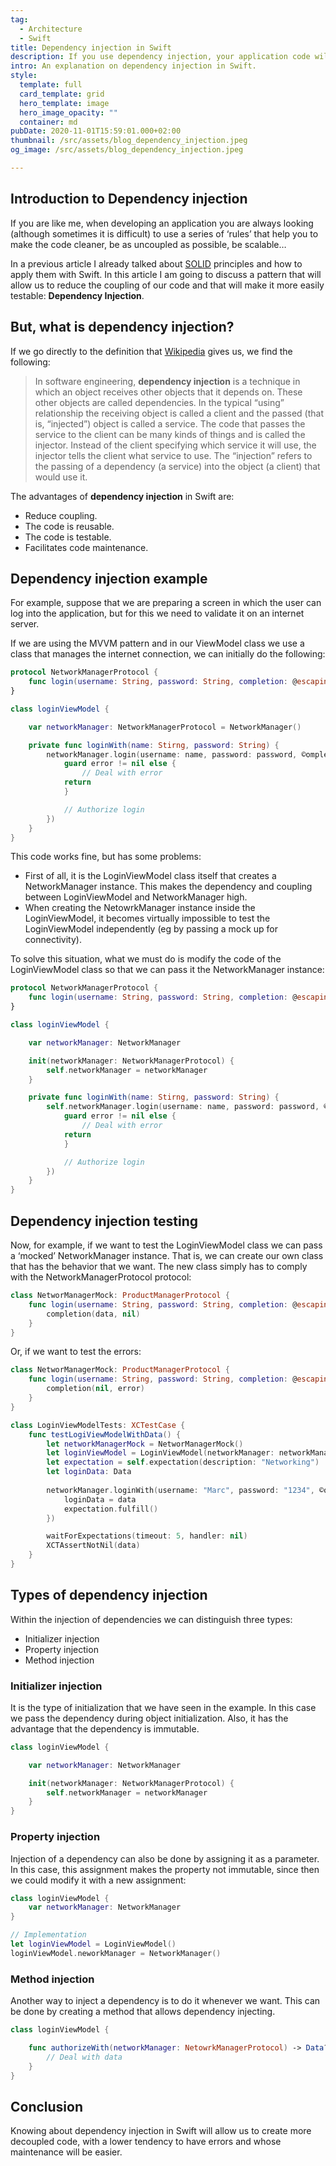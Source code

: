 ```yaml
---
tag:
  - Architecture
  - Swift
title: Dependency injection in Swift
description: If you use dependency injection, your application code will become more decoupled, testable, and scalable.
intro: An explanation on dependency injection in Swift.
style:
  template: full
  card_template: grid
  hero_template: image
  hero_image_opacity: ""
  container: md
pubDate: 2020-11-01T15:59:01.000+02:00
thumbnail: /src/assets/blog_dependency_injection.jpeg
og_image: /src/assets/blog_dependency_injection.jpeg

---
```


## Introduction to Dependency injection

If you are like me, when developing an application you are always looking (although sometimes it is difficult) to use a series of ‘rules’ that help you to make the code cleaner, be as uncoupled as possible, be scalable…

In a previous article I already talked about [SOLID](https://raulferrer.dev/blog/solid_principles_swift/) principles and how to apply them with Swift. In this article I am going to discuss a pattern that will allow us to reduce the coupling of our code and that will make it more easily testable: **Dependency Injection**.


## But, what is dependency injection?

If we go directly to the definition that [Wikipedia](https://en.wikipedia.org/wiki/Dependency_injection) gives us, we find the following:

> In software engineering, **dependency injection** is a technique in which an object receives other objects that it depends on. These other objects are called dependencies. In the typical “using” relationship the receiving object is called a client and the passed (that is, “injected”) object is called a service. The code that passes the service to the client can be many kinds of things and is called the injector. Instead of the client specifying which service it will use, the injector tells the client what service to use. The “injection” refers to the passing of a dependency (a service) into the object (a client) that would use it.

The advantages of **dependency injection** in Swift are:

* Reduce coupling.
* The code is reusable.
* The code is testable.
* Facilitates code maintenance.

## Dependency injection example

For example, suppose that we are preparing a screen in which the user can log into the application, but for this we need to validate it on an internet server.

If we are using the MVVM pattern and in our ViewModel class we use a class that manages the internet connection, we can initially do the following:

```swift
protocol NetworkManagerProtocol {
    func login(username: String, password: String, completion: @escaping (Data, Error) -> Void)
}

class loginViewModel {

    var networkManager: NetworkManagerProtocol = NetworkManager()

    private func loginWith(name: Stirng, password: String) {
        networkManager.login(username: name, password: password, ©ompletion: { (data, error) in
            guard error != nil else {
                // Deal with error
            return
            }

            // Authorize login
        })
    }
}
```


This code works fine, but has some problems:

* First of all, it is the LoginViewModel class itself that creates a NetworkManager instance. This makes the dependency and coupling between LoginViewModel and NetworkManager high.
* When creating the NetowrkManager instance inside the LoginViewModel, it becomes virtually impossible to test the LoginViewModel independently (eg by passing a mock up for connectivity).

To solve this situation, what we must do is modify the code of the LoginViewModel class so that we can pass it the NetworkManager instance:

```swift
protocol NetworkManagerProtocol {
    func login(username: String, password: String, completion: @escaping (Data, Error) -> Void)
}

class loginViewModel {

    var networkManager: NetworkManager

    init(networkManager: NetworkManagerProtocol) {
        self.networkManager = networkManager
    }

    private func loginWith(name: Stirng, password: String) {
        self.networkManager.login(username: name, password: password, ©ompletion: { (data, error) in
            guard error != nil else {
                // Deal with error
            return
            }

            // Authorize login
        })
    }
}
```

## Dependency injection testing

Now, for example, if we want to test the LoginViewModel class we can pass a ‘mocked’ NetworkManager instance. That is, we can create our own class that has the behavior that we want. The new class simply has to comply with the NetworkManagerProtocol protocol:

```swift
class NetworManagerMock: ProductManagerProtocol {
    func login(username: String, password: String, completion: @escaping (Data, Error) -> Void) {
        completion(data, nil)
    }
}
```


Or, if we want to test the errors:

```swift
class NetworManagerMock: ProductManagerProtocol {
    func login(username: String, password: String, completion: @escaping (Data, Error) -> Void) {
        completion(nil, error)
    }
}
```

```swift
class LoginViewModelTests: XCTestCase {
    func testLogiViewModelWithData() {
        let networkManagerMock = NetworManagerMock()
        let loginViewModel = LoginViewModel(networkManager: networkManagerMock)
        let expectation = self.expectation(description: "Networking")
        let loginData: Data
        
        networkManager.loginWith(username: "Marc", password: "1234", ©ompletion: { (data, error) in
            loginData = data
            expectation.fulfill()
        })

        waitForExpectations(timeout: 5, handler: nil)
        XCTAssertNotNil(data)
    }
}
```

## Types of dependency injection

Within the injection of dependencies we can distinguish three types:

* Initializer injection
* Property injection
* Method injection

### Initializer injection

It is the type of initialization that we have seen in the example. In this case we pass the dependency during object initialization. Also, it has the advantage that the dependency is immutable.

```swift
class loginViewModel {

    var networkManager: NetworkManager

    init(networkManager: NetworkManagerProtocol) {
        self.networkManager = networkManager
    }
}
```

### Property injection

Injection of a dependency can also be done by assigning it as a parameter. In this case, this assignment makes the property not immutable, since then we could modify it with a new assignment:

```swift
class loginViewModel {
    var networkManager: NetworkManager
}

// Implementation
let loginViewModel = LoginViewModel()
loginViewModel.neworkManager = NetworkManager()
```



### Method injection

Another way to inject a dependency is to do it whenever we want. This can be done by creating a method that allows dependency injecting.

```swift
class loginViewModel {

    func authorizeWith(networkManager: NetowrkManagerProtocol) -> Data? {
        // Deal with data
    }
}
```

## Conclusion

Knowing about dependency injection in Swift will allow us to create more decoupled code, with a lower tendency to have errors and whose maintenance will be easier.
